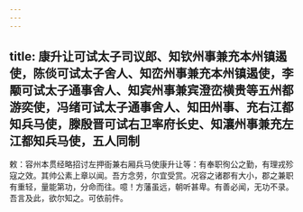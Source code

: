 ```yaml
---
---
---
```

title: 康升让可试太子司议郎、知钦州事兼充本州镇遏使，陈倓可试太子舍人、知峦州事兼充本州镇遏使，李颙可试太子通事舍人、知宾州事兼宾澄峦横贵等五州都游奕使，冯绪可试太子通事舍人、知田州事、充右江都知兵马使，滕殷晋可试右卫率府长史、知瀼州事兼充左江都知兵马使，五人同制
---



敕：容州本贯经略招讨左押衙兼右厢兵马使康升让等：有奉职徇公之勤，有理戎殄寇之效。其帅公素上章以闻。吾方念劳，尔宜受赏。况容之诸郡有大小，郡之兼职有重轻，量能第功，分命而往。噫！方藩虽远，朝听甚卑。有善必闻，无功不录。吾言及此，欲尔知之。可依前件。